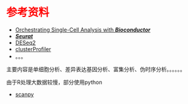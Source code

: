 # 参考资料 {.unnumbered style="color:red"}

-   [Orchestrating Single-Cell Analysis with ***Bioconductor***](https://bioconductor.org/books/release/OSCA/)
-   [***Seurat***](https://satijalab.org/seurat/)
-   [DESeq2](https://bioconductor.org/packages/release/bioc/vignettes/DESeq2/inst/doc/DESeq2.html)
-   [clusterProfiler](https://yulab-smu.top/biomedical-knowledge-mining-book/)
-   。。。

主要内容是单细胞分析、差异表达基因分析、富集分析、伪时序分析。。。。。。

由于R处理大数据较慢，部分使用python

-   [scanpy](https://scanpy.readthedocs.io/en/stable/)
